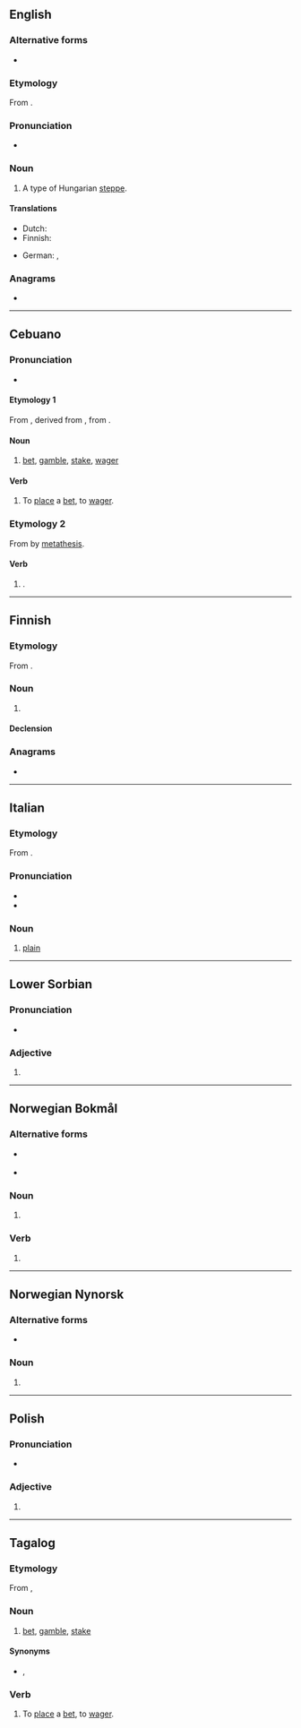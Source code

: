 {{also|pustą|пуста}}
==English==
{{wikipedia|puszta}}

===Alternative forms===
* {{l|en|puszta}}

===Etymology===
From {{der|en|hu|puszta}}.

===Pronunciation===
* {{IPA|en|/ˈpʊstə/}}

===Noun===
{{en-noun}}

# A type of Hungarian [[steppe]].

====Translations====
{{trans-top|Hungarian steppe}}
* Dutch: {{t+|nl|poesta|f}}
* Finnish: {{t+|fi|pusta}}
{{trans-mid}}
* German: {{t|de|Puszta|f}}, {{qualifier|obsolete}} {{t|de|Pußta|f}}
{{trans-bottom}}

===Anagrams===
* {{anagrams|en|a=apstu|Tupas|patus|sat up|sputa|stupa|tapus}}

----

==Cebuano==

===Pronunciation===
* {{hyphenation|ceb|pus|ta}}

====Etymology 1====
From {{der|ceb|es|apostar}}, derived from {{der|ceb|la|apposĭtum}}, from {{m|la|apponĕre}}.

====Noun====
{{head|ceb|noun}}

# [[bet]], [[gamble]], [[stake]], [[wager]]

====Verb====
{{head|ceb|verb}}

# To [[place]] a [[bet]], to [[wager]].

===Etymology 2===
From {{m|ceb|putosa}} by [[metathesis]].

====Verb====
{{head|ceb|verb}}

# {{imperative of|ceb|putos}}.

----

==Finnish==

===Etymology===
From {{bor|fi|hu|puszta}}.

===Noun===
{{fi-noun}}

# {{l|en|pusta}}

====Declension====
{{fi-decl-koira|pust|||a}}

===Anagrams===
* {{anagrams|fi|a=apstu|supat|tupas}}

----

==Italian==

===Etymology===
From {{der|it|hu|puszta}}.

===Pronunciation===
* {{IPA|it|/ˈpus.ta/|[ˈpus̪t̪ä]}}
* {{hyphenation|it|pùs|ta}}

===Noun===
{{it-noun|f}}
# [[plain]]

----

==Lower Sorbian==

===Pronunciation===
* {{IPA|dsb|/ˈpusta/}}

===Adjective===
{{head|dsb|adjective form}}

# {{inflection of|dsb|pusty||nom|s|f}}

----

==Norwegian Bokmål==

===Alternative forms===
* {{qualifier|of noun}} {{l|nb|pustene|g=n}}
* {{qualifier|of verb}} {{l|nb|pustet}}

===Noun===
{{head|nb|noun form|g=n}}

# {{inflection of|nb|pust||definite|p}}

===Verb===
{{head|nb|verb form}}

# {{inflection of|nb|puste||simple past|;|past|part}}

----

==Norwegian Nynorsk==

===Alternative forms===
* {{l|nn|pustane|g=m}}

===Noun===
{{head|nn|noun form|g=m|g2=n}}

# {{inflection of|nn|pust||definite|n|p}}

----

==Polish==

===Pronunciation===
* {{pl-IPA}}

===Adjective===
{{head|pl|adjective form}}

# {{inflection of|pl|pusty||f|nom//voc|s}}

----

==Tagalog==

===Etymology===
From {{der|tl|es|apostar}},

===Noun===
{{head|tl|noun}}

# [[bet]], [[gamble]], [[stake]]
====Synonyms====
* {{l|tl|taya}} {{qualifier|gambling}}, {{l|tl|manok}} {{qualifier|informal, usually in the context of elections}}
===Verb===
{{head|tl|verb}}

# To [[place]] a [[bet]], to [[wager]].
